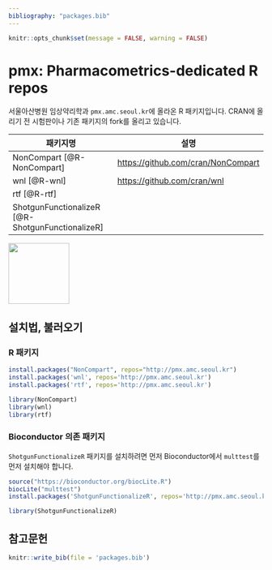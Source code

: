 ```yaml
---
bibliography: "packages.bib"
---
```


```r
knitr::opts_chunk$set(message = FALSE, warning = FALSE)
```

# pmx: Pharmacometrics-dedicated R repos

서울아산병원 임상약리학과 `pmx.amc.seoul.kr`에 올라온 R 패키지입니다.
CRAN에 올리기 전 시험판이나 기존 패키지의 fork를 올리고 있습니다.

패키지명|설명
---|---
NonCompart [@R-NonCompart]|<https://github.com/cran/NonCompart>
wnl [@R-wnl]|<https://github.com/cran/wnl>
rtf [@R-rtf]|
ShotgunFunctionalizeR [@R-ShotgunFunctionalizeR]|

[<img src="https://shanmdphd.github.io/hex/NonCompart.png" height="120"/>](https://github.com/asancpt/NonCompart)

## 설치법, 불러오기

### R 패키지

```r
install.packages("NonCompart", repos="http://pmx.amc.seoul.kr")
install.packages('wnl', repos='http://pmx.amc.seoul.kr')
install.packages('rtf', repos='http://pmx.amc.seoul.kr')
```

```r
library(NonCompart)
library(wnl)
library(rtf)
```


### Bioconductor 의존 패키지

`ShotgunFunctionalizeR` 패키지를 설치하려면 먼저 Bioconductor에서 `multtest`를 먼저 설치해야 합니다.

```r
source("https://bioconductor.org/biocLite.R")
biocLite("multtest")
install.packages('ShotgunFunctionalizeR', repos='http://pmx.amc.seoul.kr')
```

```r
library(ShotgunFunctionalizeR)
```

## 참고문헌

```r
knitr::write_bib(file = 'packages.bib')
```
